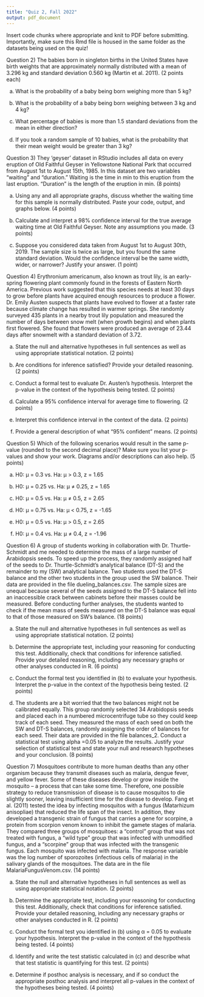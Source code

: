 ```yaml
---
title: "Quiz 2, Fall 2022"
output: pdf_document
---
```


Insert code chunks where appropriate and knit to PDF before submitting. Importantly, make sure this Rmd file is housed in the same folder as the datasets being used on the quiz!




################################################
Question 2) The babies born in singleton births in the United States have birth weights that are approximately normally distributed with a mean of 3.296 kg and standard deviation 0.560 kg (Martin et al. 2011). (2 points each)

a) What is the probability of a baby being born weighing more than 5 kg?


b) What is the probability of a baby being born weighing between 3 kg and 4 kg?


c) What percentage of babies is more than 1.5 standard deviations from the mean in either direction?


d) If you took a random sample of 10 babies, what is the probability that their mean weight would be greater than 3 kg?




################################################
Question 3) They ‘geyser’ dataset in RStudio includes all data on every eruption of Old Faithful Geyser in Yellowstone National Park that occurred from August 1st to August 15th, 1985. In this dataset are two variables “waiting” and “duration.” Waiting is the time in min to this eruption from the last eruption. “Duration” is the length of the eruption in min. (8 points)

a) Using any and all appropriate graphs, discuss whether the waiting time for this sample is normally distributed. Paste your code, output, and graphs below. (4 points)


b) Calculate and interpret a 98% confidence interval for the true average waiting time at Old Faithful Geyser. Note any assumptions you made. (3 points)



c) Suppose you considered data taken from August 1st to August 30th, 2019. The sample size is twice as large, but you found the same standard deviation. Would the confidence interval be the same width, wider, or narrower? Justify your answer. (1 point)




################################################
Question 4) Erythronium americanum, also known as trout lily, is an early-spring flowering plant commonly found in the forests of Eastern North America.  Previous work suggested that this species needs at least 30 days to grow before plants have acquired enough resources to produce a flower.  Dr. Emily Austen suspects that plants have evolved to flower at a faster rate because climate change has resulted in warmer springs.  She randomly surveyed 435 plants in a nearby trout lily population and measured the number of days between snow melt (when growth begins) and when plants first flowered.  She found that flowers were produced an average of 23.44 days after snowmelt with a standard deviation of 3.72. 
 
a) State the null and alternative hypotheses in full sentences as well as using appropriate statistical notation. (2 points)


b) Are conditions for inference satisfied?  Provide your detailed reasoning. (2 points)


c) Conduct a formal test to evaluate Dr. Austen’s hypothesis.  Interpret the p-value in the context of the hypothesis being tested. (2 points)


d) Calculate a 95% confidence interval for average time to flowering.  (2 points)


e) Interpret this confidence interval in the context of the data. (2 points)


f) Provide a general description of what “95% confident” means. (2 points)




################################################
Question 5) Which of the following scenarios would result in the same p-value (rounded to the second decimal place)?  Make sure you list your p-values and show your work.  Diagrams and/or descriptions can also help. (5 points)

a.  H0:  μ = 0.3   vs.   Ha: μ > 0.3,     z = 1.65


b.  H0:  μ = 0.25   vs.   Ha: μ ≠ 0.25,   z = 1.65


c.  H0:  μ = 0.5   vs.   Ha: μ ≠ 0.5,    z = 2.65


d.  H0:  μ = 0.75   vs.   Ha: μ < 0.75,   z = -1.65


e.  H0:  μ = 0.5   vs.   Ha: μ > 0.5,     z = 2.65 


f.   H0:  μ = 0.4   vs.   Ha: μ ≠ 0.4,    z = -1.96



################################################
Question 6) A group of students working in collaboration with Dr. Thurtle-Schmidt and me needed to determine the mass of a large number of Arabidopsis seeds. To speed up the process, they randomly assigned half of the seeds to Dr. Thurtle-Schmidt’s analytical balance (DT-S) and the remainder to my (SW) analytical balance. Two students used the DT-S balance and the other two students in the group used the SW balance. Their data are provided in the file dueling_balances.csv. The sample sizes are unequal because several of the seeds assigned to the DT-S balance fell into an inaccessible crack between cabinets before their masses could be measured. Before conducting further analyses, the students wanted to check if the mean mass of seeds measured on the DT-S balance was equal to that of those measured on SW’s balance. (18 points)

a) State the null and alternative hypotheses in full sentences as well as using appropriate statistical notation. (2 points)


b) Determine the appropriate test, including your reasoning for conducting this test. Additionally, check that conditions for inference satisfied. Provide your detailed reasoning, including any necessary graphs or other analyses conducted in R. (6 points)

c) Conduct the formal test you identified in (b) to evaluate your hypothesis. Interpret the p-value in the context of the hypothesis being tested. (2 points)


d) The students are a bit worried that the two balances might not be calibrated equally. This group randomly selected 34 Arabidopsis seeds and placed each in a numbered microcentrifuge tube so they could keep track of each seed. They measured the mass of each seed on both the SW and DT-S balances, randomly assigning the order of balances for each seed. Their data are provided in the file balances_2.  Conduct a statistical test using alpha =0.05 to analyze the results. Justify your selection of statistical test and state your null and research hypotheses and your conclusion. (8 points)



################################################
Question 7) Mosquitoes contribute to more human deaths than any other organism because they transmit diseases such as malaria, dengue fever, and yellow fever. Some of these diseases develop or grow inside the mosquito – a process that can take some time. Therefore, one possible strategy to reduce transmission of disease is to cause mosquitos to die slightly sooner, leaving insufficient time for the disease to develop. Fang et al. (2011) tested the idea by infecting mosquitos with a fungus (Matarhizum anisopliae) that reduced the life span of the insect. In addition, they developed a transgenic strain of fungus that carries a gene for scorpine, a protein from scorpion venom known to inhibit the gamete stages of malaria. They compared three groups of mosquitoes: a “control” group that was not treated with fungus, a “wild type” group that was infected with unmodified fungus, and a “scorpine” group that was infected with the transgenic fungus. Each mosquito was infected with malaria. The response variable was the log number of sporozoites (infectious cells of malaria) in the salivary glands of the mosquitoes. The data are in the file MalariaFungusVenom.csv. (14 points)


a) State the null and alternative hypotheses in full sentences as well as using appropriate statistical notation. (2 points)


b) Determine the appropriate test, including your reasoning for conducting this test. Additionally, check that conditions for inference satisfied. Provide your detailed reasoning, including any necessary graphs or other analyses conducted in R. (2 points)


c) Conduct the formal test you identified in (b) using α = 0.05 to evaluate your hypothesis. Interpret the p-value in the context of the hypothesis being tested. (4 points)


d) Identify and write the test statistic calculated in (c) and describe what that test statistic is quantifying for this test. (2 points)


e) Determine if posthoc analysis is necessary, and if so conduct the appropriate posthoc analysis and interpret all p-values in the context of the hypotheses being tested. (4 points)

